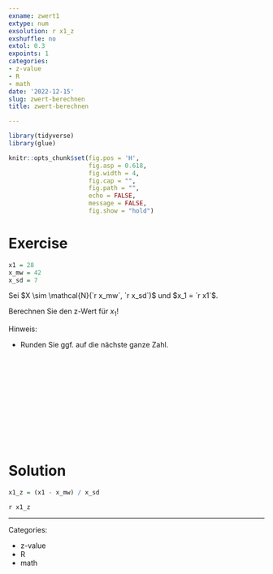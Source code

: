 ```yaml
---
exname: zwert1
extype: num
exsolution: r x1_z
exshuffle: no
extol: 0.3
expoints: 1
categories:
- z-value
- R
- math
date: '2022-12-15'
slug: zwert-berechnen
title: zwert-berechnen

---
```





```r
library(tidyverse)
library(glue)
```


```r
knitr::opts_chunk$set(fig.pos = 'H',
                      fig.asp = 0.618,
                      fig.width = 4,
                      fig.cap = "", 
                      fig.path = "",
                      echo = FALSE,
                      message = FALSE,
                      fig.show = "hold")
```






# Exercise

```r
x1 = 28
x_mw = 42
x_sd = 7
```


Sei $X \sim \mathcal{N}(`r x_mw`, `r x_sd`)$ und $x_1 = `r x1`$.

Berechnen Sie den z-Wert für $x_1$!

Hinweis:

- Runden Sie ggf. auf die nächste ganze Zahl.



</br>
</br>
</br>
</br>
</br>
</br>
</br>
</br>
</br>
</br>

# Solution

```r
x1_z = (x1 - x_mw) / x_sd
```


`r x1_z`





---

Categories: 

- z-value
- R
- math

